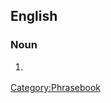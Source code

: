 ==English==

===Noun===
{{infl|en|noun|head=[[boy]]s [[and]] [[their]] [[toy]]s}}

# {{idiom}} {{non-gloss definition|Used to evoke the idea that adult men sometimes dote excessively on machines, [[automobile]]s, and gadgets in a childish manner.}}

[[Category:Phrasebook]]